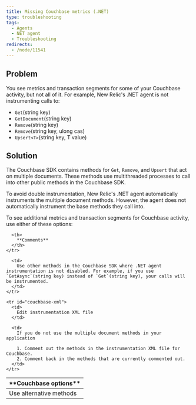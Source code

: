 ```yaml
---
title: Missing Couchbase metrics (.NET)
type: troubleshooting
tags:
  - Agents
  - NET agent
  - Troubleshooting
redirects:
  - /node/11541
---
```


## Problem

You see metrics and transaction segments for some of your Couchbase activity, but not all of it. For example, New Relic's .NET agent is not instrumenting calls to:

* `Get`(string key)
* `GetDocument`(string key)
* `Remove`(string key)
* `Remove`(string key, ulong cas)
* `Upsert<T>`(string key, T value)

## Solution

The Couchbase SDK contains methods for `Get`, `Remove`, and `Upsert` that act on multiple documents. These methods use multithreaded processes to call into other public methods in the Couchbase SDK.

To avoid double instrumentation, New Relic's .NET agent automatically instruments the multiple document methods. However, the agent does not automatically instrument the base methods they call into.

To see additional metrics and transaction segments for Couchbase activity, use either of these options:

<Table>
  <thead>
    <tr>
      <th>
        **Couchbase options**
      </th>

      <th>
        **Comments**
      </th>
    </tr>
  </thead>

  <tbody>
    <tr id="couchbase-sdk">
      <td>
        Use alternative methods
      </td>

      <td>
        Use other methods in the Couchbase SDK where .NET agent instrumentation is not disabled. For example, if you use `GetAsync`(string key) instead of `Get`(string key), your calls will be instrumented.
      </td>
    </tr>

    <tr id="couchbase-xml">
      <td>
        Edit instrumentation XML file
      </td>

      <td>
        If you do not use the multiple document methods in your application

        1. Comment out the methods in the instrumentation XML file for Couchbase.
        2. Comment back in the methods that are currently commented out.
      </td>
    </tr>
  </tbody>
</Table>
